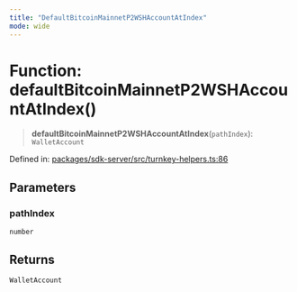 ```yaml
---
title: "DefaultBitcoinMainnetP2WSHAccountAtIndex"
mode: wide
---
```

  
# Function: defaultBitcoinMainnetP2WSHAccountAtIndex()

> **defaultBitcoinMainnetP2WSHAccountAtIndex**(`pathIndex`): `WalletAccount`

Defined in: [packages/sdk-server/src/turnkey-helpers.ts:86](https://github.com/tkhq/sdk/blob/main/packages/sdk-server/src/turnkey-helpers.ts#L86)

## Parameters

### pathIndex

`number`

## Returns

`WalletAccount`
